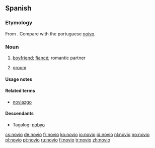 ==Spanish==

===Etymology===
From {{etyl|la|es}} {{term|novus||new|lang=la}}. Compare with the portuguese [[noivo]].

===Noun===
{{es-noun-mf|feminine=novia}}

# [[boyfriend]]; [[fiancé]]; romantic partner
# {{context|wedding}} [[groom]]

====Usage notes====
{{es-note-noun-mf}}

====Related terms====
* [[noviazgo]] {{m}}

====Descendants====
* Tagalog: [[nobyo]]

[[cs:novio]]
[[de:novio]]
[[fr:novio]]
[[ko:novio]]
[[io:novio]]
[[id:novio]]
[[nl:novio]]
[[no:novio]]
[[pl:novio]]
[[pt:novio]]
[[ru:novio]]
[[fi:novio]]
[[tr:novio]]
[[zh:novio]]